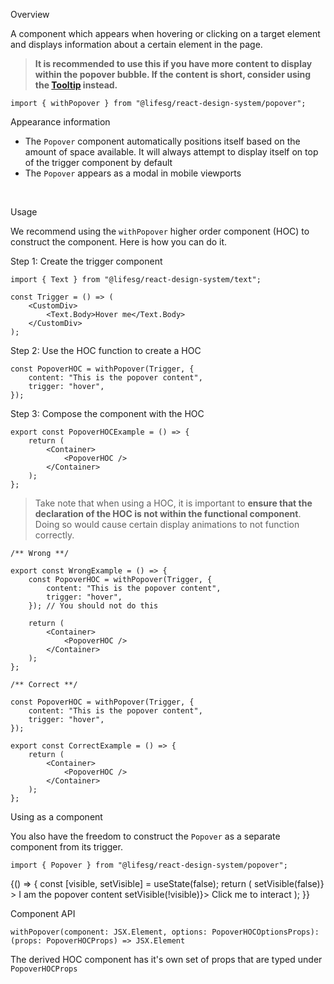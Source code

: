 
<Meta title="Modules/Popover" component={Popover} />

<Title>Popover</Title>

<Secondary>Overview</Secondary>

A component which appears when hovering or clicking on a target element and displays information about a certain element in the page.

> **It is recommended to use this if you have more content to display within the popover bubble. If the content is short, consider using the [Tooltip](/docs/modules-tooltip--tooltip) instead.**

```tsx
import { withPopover } from "@lifesg/react-design-system/popover";
```

<Canvas>
    <Story name="Popover">
        <PopoverHOCExample />
    </Story>
</Canvas>

<Heading4>Appearance information</Heading4>

-   The `Popover` component automatically positions itself based on the amount of space available. It will always attempt to display itself on top of the trigger component by default
-   The `Popover` appears as a modal in mobile viewports

<br />

<!-- USAGE -->

<Heading3>Usage</Heading3>

We recommend using the `withPopover` higher order component (HOC) to construct the component. Here
is how you can do it.

<Heading4>Step 1: Create the trigger component</Heading4>

```tsx
import { Text } from "@lifesg/react-design-system/text";

const Trigger = () => (
    <CustomDiv>
        <Text.Body>Hover me</Text.Body>
    </CustomDiv>
);
```

<Heading4>Step 2: Use the HOC function to create a HOC</Heading4>

```tsx
const PopoverHOC = withPopover(Trigger, {
    content: "This is the popover content",
    trigger: "hover",
});
```

<Heading4>Step 3: Compose the component with the HOC</Heading4>

```tsx
export const PopoverHOCExample = () => {
    return (
        <Container>
            <PopoverHOC />
        </Container>
    );
};
```

> Take note that when using a HOC, it is important to
> **ensure that the declaration of the HOC is not within the functional component**.
> Doing so would cause certain display animations to not function correctly.

```tsx
/** Wrong **/

export const WrongExample = () => {
    const PopoverHOC = withPopover(Trigger, {
        content: "This is the popover content",
        trigger: "hover",
    }); // You should not do this

    return (
        <Container>
            <PopoverHOC />
        </Container>
    );
};

/** Correct **/

const PopoverHOC = withPopover(Trigger, {
    content: "This is the popover content",
    trigger: "hover",
});

export const CorrectExample = () => {
    return (
        <Container>
            <PopoverHOC />
        </Container>
    );
};
```

<!-- USING AS A COMPONENT -->

<Heading3>Using as a component</Heading3>

You also have the freedom to construct the `Popover` as a separate component from its trigger.

```tsx
import { Popover } from "@lifesg/react-design-system/popover";
```

<Preview>
    <Story name="Using as a component">
        {() => {
            const [visible, setVisible] = useState(false);
            return (
                <Container>
                    <Item>
                        <Popover
                            visible={visible}
                            onMobileClose={() => setVisible(false)} 						<!-- Need to handle popover close explicitly for mobile -->
                        >
                            I am the popover content
                        </Popover> 
                        <Button.Default onClick={() => setVisible(!visible)}>
                            Click me to interact
                        </Button.Default>
                    </Item>
                </Container>
            );
        }}
    </Story>
</Preview>

<Secondary>Component API</Secondary>

```tsx
withPopover(component: JSX.Element, options: PopoverHOCOptionsProps): (props: PopoverHOCProps) => JSX.Element
```

The derived HOC component has it's own set of props that are typed under `PopoverHOCProps`

<PropsTable />
